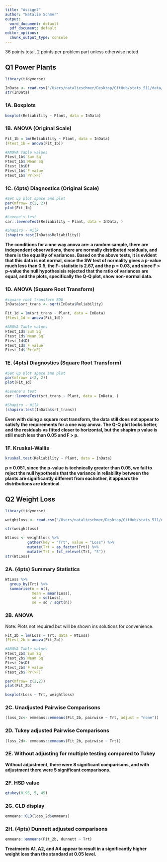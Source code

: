 ```yaml
---
title: "Assign7"
author: "Natalie Schmer"
output:
  word_document: default
  pdf_document: default
editor_options:
  chunk_output_type: console
---
```

36 points total, 2 points per problem part unless otherwise noted.

## Q1 Power Plants
```r
library(tidyverse)

InData <- read.csv("/Users/natalieschmer/Desktop/GitHub/stats_511/data/ASCII-comma/CH08/ex8-23.TXT", quote = "'")
str(InData)
```

### 1A.  Boxplots 
```r
boxplot(Reliability ~ Plant, data = InData)
```

### 1B. ANOVA (Original Scale)
```r
Fit_1b = lm(Reliability ~ Plant, data = InData)
(Ftest_1b = anova(Fit_1b))

#ANOVA Table values
Ftest_1b$`Sum Sq`
Ftest_1b$`Mean Sq`
Ftest_1b$Df
Ftest_1b$`F value`
Ftest_1b$`Pr(>F)`
```

### 1C. (**4pts**) Diagnostics (Original Scale)  
```r
#Set up plot space and plot
par(mfrow= c(2, 2))
plot(Fit_1b)

#Levene's test
car::leveneTest(Reliability ~ Plant, data = InData, )

#Shapiro - Wilk
(shapiro.test(InData$Reliability))
```
**The conditions for a one way anova are: a random sample, there are independent observations, there are normally distributed residuals, and there is the equality of variances. Based on the above tests, it is evident that this data is not normal, since the SW test of normality gives a p-value much less than 0.5, the F- statistic is 2.67, and the p = 0.03, and since F > p-value the null hypothesisis rejected that the ratio of variances are equal, and the plots, specifically the Q-Q plot, show non-normal data.**

### 1D. ANOVA (Square Root Transform)
```r
#square root transform EDG 
InData$srt_trans <- sqrt(InData$Reliability)

Fit_1d = lm(srt_trans ~ Plant, data = InData)
(Ftest_1d = anova(Fit_1d))

#ANOVA Table values
Ftest_1d$`Sum Sq`
Ftest_1d$`Mean Sq`
Ftest_1d$Df
Ftest_1d$`F value`
Ftest_1d$`Pr(>F)`
```

### 1E. (**4pts**) Diagnostics (Square Root Transform)  
```r
#Set up plot space and plot
par(mfrow= c(2, 2))
plot(Fit_1d)

#Levene's test
car::leveneTest(srt_trans ~ Plant, data = InData, )

#Shapiro - Wilk
(shapiro.test(InData$srt_trans))
```
**Even with doing a square root transform, the data still does not appear to satisfy the requirements for a one way anova. The Q-Q plot looks better, and the residuals vs fitted closer to horizontal, but the shapiro p value is still much less than 0.05 and F > p.**

### 1F. Kruskal-Wallis   
```r
kruskal.test(Reliability ~ Plant, data = InData)
```
**p = 0.051, since the p-value is technically greater than 0.05, we fail to reject the null hypothesis that the variance in reliability between the plants are significantly different from eachother, it appears the distributions are identical.**


## Q2 Weight Loss
```r
library(tidyverse)

weightloss <- read.csv("/Users/natalieschmer/Desktop/GitHub/stats_511/data/WeightLoss.csv")

str(weightloss)

WtLoss <- weightloss %>%
          gather(key = "Trt", value = "Loss") %>%
          mutate(Trt = as_factor(Trt)) %>%
          mutate(Trt = fct_relevel(Trt, "S"))
str(WtLoss)
```

### 2A.  (**4pts**) Summary Statistics
```r
WtLoss %>% 
  group_by(Trt) %>% 
  summarise(n = n(),
            mean = mean(Loss),
            sd = sd(Loss),
            se = sd / sqrt(n))
```

### 2B.  ANOVA
Note: Plots not required but will be shown ins solutions for convenience.
```r
Fit_2b = lm(Loss ~ Trt, data = WtLoss)
(Ftest_2b = anova(Fit_2b))

#ANOVA Table values
Ftest_2b$`Sum Sq`
Ftest_2b$`Mean Sq`
Ftest_2b$Df
Ftest_2b$`F value`
Ftest_2b$`Pr(>F)`

par(mfrow= c(2,2))
plot(Fit_2b)
```

```r
boxplot(Loss ~ Trt, weightloss)
```

### 2C. Unadjusted Pairwise Comparisons
```r
(loss_2c<- emmeans::emmeans(Fit_2b, pairwise ~ Trt, adjust = "none"))
```

### 2D. Tukey adjusted Pairwise Comparisons
```r
(loss_2d<- emmeans::emmeans(Fit_2b, pairwise ~ Trt))
```

### 2E. Without adjusting for multiple testing compared to Tukey
**Without adjustment, there were 8 significant comparisons, and with adjustment there were 5 significant comparisons.**

### 2F.   HSD value
```r
qtukey(0.95, 5, 45) 
```

### 2G. CLD display
```r
emmeans::CLD(loss_2d$emmeans)
```

### 2H. (**4pts**) Dunnett adjusted comparisons  
```r
emmeans::emmeans(Fit_2b, dunnett ~ Trt)
```
**Treatments A1, A2, and A4 appear to result in a significantly higher weight loss than the standard at 0.05 level.**

